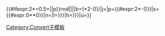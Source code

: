 <includeonly>{{convert/Dual/{{#ifexpr:0*{{{4}}}*0>0|s}}{{#ifexpr:2*{{{4}}}=0.5+{{{4}}}||p}}rnd|{{{1}}}|{{{2}}}|{{{3}}}|b=({{{4}}}*2-({{{4}}}))/{{{b}}}|j={{{j}}}|p={{#expr:2*{{{4}}}-({{{4}}})}}|s={{#expr:0*{{{4}}}*0}}|n={{{n}}}|l={{{l|{{{n}}}}}}|h={{{h|{{{n}}}}}}|u={{{u}}}}}</includeonly><noinclude>
[[Category:Convert子模板]]
</noinclude>